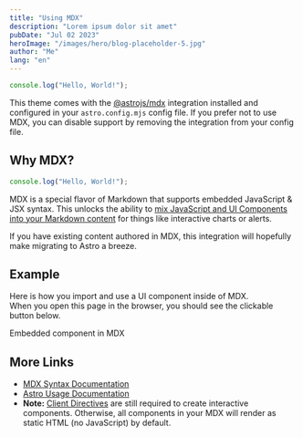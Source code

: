 ```yaml
---
title: "Using MDX"
description: "Lorem ipsum dolor sit amet"
pubDate: "Jul 02 2023"
heroImage: "/images/hero/blog-placeholder-5.jpg"
author: "Me"
lang: "en"
---
```



```js title="my-test-file.js"
console.log("Hello, World!");
```

This theme comes with the [@astrojs/mdx](https://docs.astro.build/en/guides/integrations-guide/mdx/) integration installed and configured in your `astro.config.mjs` config file. If you prefer not to use MDX, you can disable support by removing the integration from your config file.

## Why MDX?

```js
console.log("Hello, World!");
```

<FileTree>
  <FolderItem name="layouts" icon="layouts" />
  <FolderItem name=".vscode" icon="vscode">
    <FileItem name="settings" ext=".json" />
  </FolderItem>
  <FolderItem name="src" icon="src" isOpen={true}>
    <FolderItem name="app" icon="app" isOpen={true}>
      <FolderItem name="components" icon="components" isOpen={true}>
        <FileItem name="Header" ext=".tsx" />
        <FileItem name="Footer" ext=".astro" />
      </FolderItem>
      <FolderItem name="views" icon="views" isOpen={true}>
        <FileItem name="Header" ext=".tsx" />
        <FolderItem name="components" icon="components" isOpen={true}>
          <FileItem name="Header" ext=".tsx" />
          <FileItem name="Footer" ext=".astro" />
        </FolderItem>
        <FileItem name="Footer" ext=".astro" />
      </FolderItem>
      <FolderItem name="api" icon="api" isOpen={true}>
      <FolderItem name="functions" icon="functions" isOpen={true}>
        <FolderItem name="components" icon="components" isOpen={true}>
          <FileItem name="Header" ext=".tsx" />
          <FileItem name="Footer" ext=".astro" />
        </FolderItem>
        <FolderItem name="views" icon="views" isOpen={true}>
          <FileItem name="Header" ext=".tsx" />
          <FolderItem name="components" icon="components" isOpen={true}>
            <FileItem name="Header" ext=".tsx" />
            <FileItem name="Footer" ext=".astro" />
          </FolderItem>
          <FileItem name="Footer" ext=".astro" />
        </FolderItem>
        <FolderItem name="api" icon="api" isOpen={true}>
          <FileItem name="users" ext=".py" />
          <FileItem name="tasks" ext=".py" />
        </FolderItem>
        <FolderItem name="services" icon="services" />
        <FileItem name="index" ext=".html" />
      </FolderItem>
        <FileItem name="users" ext=".py" />
        <FileItem name="tasks" ext=".py" />
      </FolderItem>
      <FolderItem name="services" icon="services" />
      <FolderItem name="libs" icon="lib" isOpen={true}>
        <FolderItem name="components" icon="components" isOpen={true}>
          <FileItem name="Header" ext=".tsx" />
          <FileItem name="Footer" ext=".astro" />
        </FolderItem>
        <FolderItem name="views" icon="views" isOpen={true}>
          <FileItem name="Header" ext=".tsx" />
          <FolderItem name="components" icon="components" isOpen={true}>
            <FileItem name="Header" ext=".tsx" />
            <FileItem name="Footer" ext=".astro" />
          </FolderItem>
          <FileItem name="Footer" ext=".astro" />
        </FolderItem>
        <FolderItem name="api" icon="api" isOpen={true}>
          <FileItem name="users" ext=".py" />
          <FileItem name="tasks" ext=".py" />
        </FolderItem>
        <FolderItem name="services" icon="services" />
        <FileItem name="index" ext=".html" />
      </FolderItem>
      <FileItem name="index" ext=".html" />
    </FolderItem>
  </FolderItem>
</FileTree>

MDX is a special flavor of Markdown that supports embedded JavaScript & JSX syntax. This unlocks the ability to [mix JavaScript and UI Components into your Markdown content](https://docs.astro.build/en/guides/markdown-content/#mdx-features) for things like interactive charts or alerts.

If you have existing content authored in MDX, this integration will hopefully make migrating to Astro a breeze.

## Example

Here is how you import and use a UI component inside of MDX.  
When you open this page in the browser, you should see the clickable button below.


<HeaderLink href="#" onclick="alert('clicked!')">
  Embedded component in MDX
</HeaderLink>

## More Links

- [MDX Syntax Documentation](https://mdxjs.com/docs/what-is-mdx)
- [Astro Usage Documentation](https://docs.astro.build/en/guides/markdown-content/#markdown-and-mdx-pages)
- **Note:** [Client Directives](https://docs.astro.build/en/reference/directives-reference/#client-directives) are still required to create interactive components. Otherwise, all components in your MDX will render as static HTML (no JavaScript) by default.
